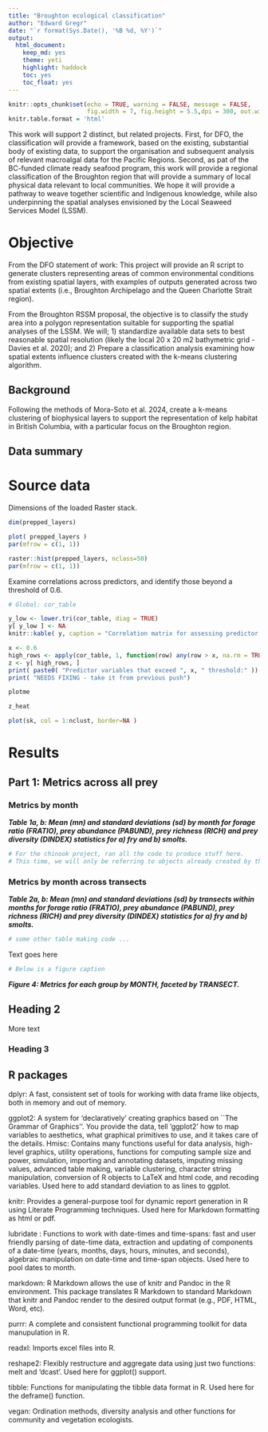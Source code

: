 ```yaml
---
title: "Broughton ecological classification"
author: "Edward Gregr"
date: "`r format(Sys.Date(), '%B %d, %Y')`"
output:
  html_document: 
    keep_md: yes
    theme: yeti
    highlight: haddock
    toc: yes
    toc_float: yes
---
```

<style type="text/css">
#TOC {
  color: black;
}
</style>

```r
knitr::opts_chunk$set(echo = TRUE, warning = FALSE, message = FALSE,
                      fig.width = 7, fig.height = 5.5,dpi = 300, out.width = '100%', fig.align="center")
knitr.table.format = 'html'
```
This work will support 2 distinct, but related projects. First, for DFO, the classification will provide a framework, based on the existing, substantial body of existing data, to support the organisation and subsequent analysis of relevant macroalgal data for the Pacific Regions. Second, as pat of the BC-funded climate ready seafood program, this work will provide a regional classification of the Broughton region that will provide a summary of local physical data relevant to local communities. We hope it will provide a pathway to weave together scientific and Indigenous knowledge, while also underpinning the spatial analyses envisioned by the Local Seaweed Services Model (LSSM).

# Objective
From the DFO statement of work: This project will provide an R script to generate clusters representing areas of common environmental conditions from existing spatial layers, with examples of outputs generated across two spatial extents (i.e., Broughton Archipelago and the Queen Charlotte Strait region).

From the Broughton RSSM proposal, the objective is to classify the study area into a polygon representation suitable for supporting the spatial analyses of the LSSM. We will; 1) standardize available data sets to best reasonable spatial resolution (likely the local 20 x 20 m2 bathymetric grid - Davies et al. 2020); and 2) Prepare a classification analysis examining how spatial extents influence clusters created with the k-means clustering algorithm.

## Background   
Following the methods of Mora-Soto et al. 2024, create a k-means clustering of biophysical layers to support the representation of kelp habitat in British Columbia, with a particular focus on the Broughton region.

## Data summary

# Source data

Dimensions of the loaded Raster stack.
```r
dim(prepped_layers)
```

```r
plot( prepped_layers )
par(mfrow = c(1, 1))
```

```r
raster::hist(prepped_layers, nclass=50)
par(mfrow = c(1, 1))
```

Examine correlations across predictors, and identify those beyond a threshold of 0.6.
```r
# Global: cor_table 

y_low <- lower.tri(cor_table, diag = TRUE)
y[ y_low ] <- NA
knitr::kable( y, caption = "Correlation matrix for assessing predictor cross-correlations")

x <- 0.6
high_rows <- apply(cor_table, 1, function(row) any(row > x, na.rm = TRUE))
z <- y[ high_rows, ]
print( paste0( "Predictor variables that exceed ", x, " threshold:" ))
print( "NEEDS FIXING - take it from previous push")
```

```r
plotme
```

```r
z_heat
```

```r
plot(sk, col = 1:nclust, border=NA )
```


# Results

## Part 1: Metrics across all prey 
### Metrics by month

__*Table 1a, b: Mean (mn) and standard deviations (sd) by month for forage ratio (FRATIO), prey abundance (PABUND), prey richness (RICH) and prey diversity (DINDEX) statistics for a) fry and b) smolts.*__
```r

# For the chinook project, ran all the code to produce stuff here. 
# This time, we will only be referring to objects already created by the main script.

```


### Metrics by month across transects

__*Table 2a, b: Mean (mn) and standard deviations (sd) by transects within months for forage ratio (FRATIO), prey abundance (PABUND), prey richness (RICH) and prey diversity (DINDEX) statistics for a) fry and b) smolts.*__
```r

# some other table making code ... 

```
Text goes here 

```r

# Below is a figure caption
```
__*Figure 4: Metrics for each group by MONTH, faceted by TRANSECT.*__


## Heading 2
More text

### Heading 3

## R packages

dplyr: A fast, consistent set of tools for working with data frame like objects, both in memory and out of memory.  

ggplot2: A system for 'declaratively' creating graphics based on ``The Grammar of Graphics''. You provide the data, tell 'ggplot2' how to map variables to aesthetics, what graphical primitives to use, and it takes care of the details. 
Hmisc: Contains many functions useful for data analysis, high-level graphics, utility operations, functions for computing sample size and power, simulation, importing and annotating datasets,
imputing missing values, advanced table making, variable clustering, character string manipulation, conversion of R objects to LaTeX and html code, and recoding variables. Used here to add standard deviation to as lines to ggplot.

knitr: Provides a general-purpose tool for dynamic report generation in R using Literate Programming techniques. Used here for Markdown formatting as html or pdf.

lubridate : Functions to work with date-times and time-spans: fast and user friendly parsing of date-time data, extraction and updating of components of a date-time (years, months, days, hours, minutes, and seconds), algebraic manipulation on date-time and time-span objects. Used here to pool dates to month.

markdown: R Markdown allows the use of knitr and Pandoc in the R environment. This package translates R Markdown to standard Markdown that knitr and Pandoc render to the desired output format (e.g., PDF, HTML, Word, etc).

purrr: A complete and consistent functional programming toolkit for data manupulation in R.  

readxl: Imports excel files into R.  

reshape2: Flexibly restructure and aggregate data using just two functions: melt and 'dcast'. Used here for ggplot() support. 

tibble: Functions for manipulating the tibble data format in R. Used here for the deframe() function.  

vegan: Ordination methods, diversity analysis and other functions for community and vegetation ecologists.  

